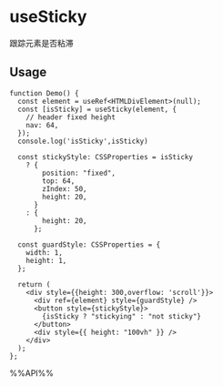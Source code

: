 # useSticky

跟踪元素是否粘滞

## Usage

```tsx live
function Demo() {
  const element = useRef<HTMLDivElement>(null);
  const [isSticky] = useSticky(element, {
    // header fixed height
    nav: 64,
  });
  console.log('isSticky',isSticky)

  const stickyStyle: CSSProperties = isSticky
    ? {
        position: "fixed",
        top: 64,
        zIndex: 50,
        height: 20,
      }
    : {
        height: 20,
      };

  const guardStyle: CSSProperties = {
    width: 1,
    height: 1,
  };

  return (
    <div style={{height: 300,overflow: 'scroll'}}>
      <div ref={element} style={guardStyle} />
      <button style={stickyStyle}>
        {isSticky ? "stickying" : "not sticky"}
      </button>
      <div style={{ height: "100vh" }} />
    </div>
  );
};
```

%%API%%